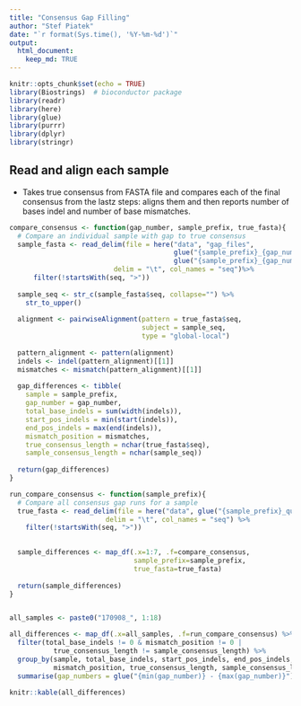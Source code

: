 ```yaml
---
title: "Consensus Gap Filling"
author: "Stef Piatek"
date: "`r format(Sys.time(), '%Y-%m-%d')`"
output: 
  html_document:
    keep_md: TRUE
---
```


```r
knitr::opts_chunk$set(echo = TRUE)
library(Biostrings)  # bioconductor package
library(readr)
library(here)
library(glue)
library(purrr)
library(dplyr)
library(stringr)

```

## Read and align each sample

- Takes true consensus from FASTA file and compares each of the final consensus from
  the lastz steps: aligns them and then reports number of bases indel and number 
  of base mismatches. 

```r

compare_consensus <- function(gap_number, sample_prefix, true_fasta){
  # Compare an individual sample with gap to true consensus
  sample_fasta <- read_delim(file = here("data", "gap_files", 
                                         glue("{sample_prefix}_{gap_number}"),
                                         glue("{sample_prefix}_{gap_number}_consensus2.fasta")), 
                          delim = "\t", col_names = "seq")%>%
      filter(!startsWith(seq, ">"))
  
  sample_seq <- str_c(sample_fasta$seq, collapse="") %>%
    str_to_upper()
  
  alignment <- pairwiseAlignment(pattern = true_fasta$seq, 
                                 subject = sample_seq,
                                 type = "global-local")
  
  pattern_alignment <- pattern(alignment)
  indels <- indel(pattern_alignment)[[1]]
  mismatches <- mismatch(pattern_alignment)[[1]]
  
  gap_differences <- tibble(
    sample = sample_prefix,
    gap_number = gap_number,
    total_base_indels = sum(width(indels)),
    start_pos_indels = min(start(indels)),
    end_pos_indels = max(end(indels)),
    mismatch_position = mismatches,
    true_consensus_length = nchar(true_fasta$seq),
    sample_consensus_length = nchar(sample_seq))
  
  return(gap_differences)
}

run_compare_consensus <- function(sample_prefix){
  # Compare all consensus gap runs for a sample
  true_fasta <- read_delim(file = here("data", glue("{sample_prefix}_quasi_consensus.fas")), 
                        delim = "\t", col_names = "seq") %>%
    filter(!startsWith(seq, ">"))

    
  sample_differences <- map_df(.x=1:7, .f=compare_consensus, 
                               sample_prefix=sample_prefix, 
                               true_fasta=true_fasta)
  
  return(sample_differences)
}


all_samples <- paste0("170908_", 1:18)

all_differences <- map_df(.x=all_samples, .f=run_compare_consensus) %>%
  filter(total_base_indels != 0 & mismatch_position != 0 |
           true_consensus_length != sample_consensus_length) %>%
  group_by(sample, total_base_indels, start_pos_indels, end_pos_indels, 
           mismatch_position, true_consensus_length, sample_consensus_length) %>%
  summarise(gap_numbers = glue("{min(gap_number)} - {max(gap_number)}"))

knitr::kable(all_differences)

```



